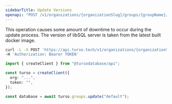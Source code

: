 ```yaml
---
sidebarTitle: Update Versions
openapi: "POST /v1/organizations/{organizationSlug}/groups/{groupName}/update"
---
```


<Warning>

This operation causes some amount of downtime to occur during the update process. The version of libSQL server is taken from the latest built docker image.

</Warning>

<RequestExample>

```bash cURL
curl -L -X POST 'https://api.turso.tech/v1/organizations/{organizationSlug}/groups/{groupName}/update' \
-H 'Authorization: Bearer TOKEN'
```

```ts Node.js
import { createClient } from "@tursodatabase/api";

const turso = createClient({
  org: "...",
  token: "",
});

const database = await turso.groups.update("default");
```

</RequestExample>
